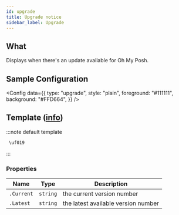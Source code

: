 ```yaml
---
id: upgrade
title: Upgrade notice
sidebar_label: Upgrade
---
```


## What

Displays when there's an update available for Oh My Posh.

## Sample Configuration


<Config
  data={{
    type: "upgrade",
    style: "plain",
    foreground: "#111111",
    background: "#FFD664",
  }}
/>

## Template ([info][templates])

:::note default template

```template
 \uf019
```

:::

### Properties

| Name       | Type     | Description                         |
| ---------- | -------- | ----------------------------------- |
| `.Current` | `string` | the current version number          |
| `.Latest`  | `string` | the latest available version number |

[templates]: /docs/configuration/templates
